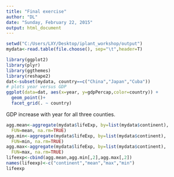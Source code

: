 ```yaml
---
title: "Final exercise"
author: "DL"
date: "Sunday, February 22, 2015"
output: html_document
---
```



```r
setwd("C:/Users/LXY/Desktop/iplant_workshop/output")
mydata<-read.table(file.choose(), sep="\t",header=T)            
```

```r
library(ggplot2)
library(plyr)
library(ggthemes)
library(reshape2)
dat<-subset(mydata, country==c("China","Japan","Cuba"))
# plots year versus GDP
ggplot(data=dat, aes(x=year, y=gdpPercap,color=country)) +
  geom_point()+
  facet_grid(. ~ country)
```

GDP increase with year for all three counties.

```r
agg.mean<-aggregate(mydata$lifeExp, by=list(mydata$continent), 
  FUN=mean, na.rm=TRUE)
agg.min<-aggregate(mydata$lifeExp, by=list(mydata$continent), 
  FUN=min, na.rm=TRUE)
agg.max<-aggregate(mydata$lifeExp, by=list(mydata$continent), 
  FUN=max, na.rm=TRUE)
lifeexp<-cbind(agg.mean,agg.min[,2],agg.max[,2])
names(lifeexp)<-c("continent","mean","max","min")
lifeexp
```